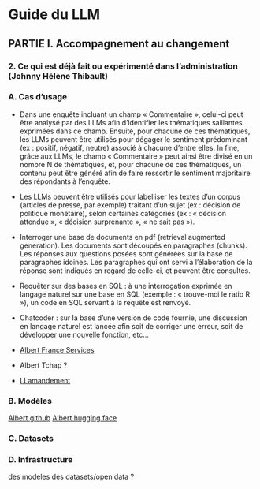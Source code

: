 # Guide du LLM

## PARTIE I. Accompagnement au changement

### 2. Ce qui est déjà fait ou expérimenté dans l’administration (Johnny Hélène Thibault)

### A. Cas d’usage
* Dans une enquête incluant un champ « Commentaire », celui-ci peut être analysé par des LLMs afin d’identifier les thématiques saillantes exprimées dans ce champ. Ensuite, pour chacune de ces thématiques, les LLMs peuvent être utilisés pour dégager le sentiment prédominant (ex : positif, négatif, neutre) associé à chacune d’entre elles. In fine, grâce aux LLMs, le champ « Commentaire » peut ainsi être divisé en un nombre N de thématiques, et, pour chacune de ces thématiques, un contenu peut être généré afin de faire ressortir le sentiment majoritaire des répondants à l’enquête.
* Les LLMs peuvent être utilisés pour labelliser les textes d’un corpus (articles de presse, par exemple) traitant d’un sujet (ex : décision de politique monétaire), selon certaines catégories (ex : « décision attendue », « décision surprenante », « ne sait pas »). 
* Interroger une base de documents en pdf (retrieval augmented generation). Les documents sont découpés en paragraphes (chunks). Les réponses aux questions posées sont générées sur la base de paragraphes idoines. Les paragraphes qui ont servi à l’élaboration de la réponse sont indiqués en regard de celle-ci, et peuvent être consultés. 
* Requêter sur des bases en SQL : à une interrogation exprimée en langage naturel sur une base en SQL (exemple : « trouve-moi  le ratio R »), un code en SQL servant à la requête est renvoyé.
* Chatcoder : sur la base d’une version de code fournie, une discussion en langage naturel est lancée afin soit de corriger une erreur, soit de développer une nouvelle fonction, etc…

* [Albert France Services](https://www.france-services.gouv.fr/taxonomy/term/174#:~:text=%C2%AB%20Albert%20France%20services%20%C2%BB%20facilite%20les,des%20cas%20d%27usage%20donn%C3%A9s.) 

* Albert Tchap ? 

* [LLamandement](https://gitlab.adullact.net/dgfip/projets-ia/llamandement)

### B. Modèles 

[Albert github](https://github.com/etalab-ia/albert) 
[Albert hugging face]() 

### C. Datasets 

### D. Infrastructure 
  des modeles
  des datasets/open data ?
	

